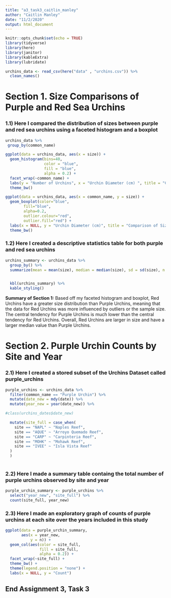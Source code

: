 ```yaml
---
title: "a3_task3_caitlin_manley"
author: "Caitlin Manley"
date: "11/2/2020"
output: html_document
---
```


```r
knitr::opts_chunk$set(echo = TRUE)
library(tidyverse)
library(here)
library(janitor)
library(kableExtra)
library(lubridate)
```

```r
urchins_data <- read_csv(here("data" , "urchins.csv")) %>% 
  clean_names()
```

# **Section 1.** Size Comparisons of Purple and Red Sea Urchins


### 1.1) Here I compared the distribution of sizes between purple and red sea urchins using a faceted histogram and a boxplot

```r
urchins_data %>% 
 group_by(common_name)

ggplot(data = urchins_data, aes(x = size)) +
  geom_histogram(bins=40,
                 color = "blue",
                 fill = "blue",
                 alpha = 0.2) +
  facet_wrap(~common_name) +
  labs(y = "Number of Urchins", x = "Urchin Diameter (cm) ", title = "Comparison of Size Distribution Between Purple and Red Sea Urchins") +
  theme_bw()


```

```r

ggplot(data = urchins_data, aes(x = common_name, y = size)) +
  geom_boxplot(color="blue",
        fill="blue",
        alpha=0.2,
        outlier.colour="red",
        outlier.fill="red") +
  labs(x = NULL, y = "Urchin Diameter (cm)", title = "Comparison of Size Distribution Between Purple and Red Sea Urchins") +
  theme_bw()

```

### 1.2) Here I created a descriptive statistics table for both purple and red sea urchins

```r
urchins_summary <- urchins_data %>% 
  group_by() %>% 
  summarize(mean = mean(size), median = median(size), sd = sd(size), n = n())


  kbl(urchins_summary) %>% 
  kable_styling()
```

**Summary of Section 1:**
Based off my faceted histogram and boxplot, Red Urchins have a greater size distribution than Purple Urchins, meaning that the data for Red Urchins was more influenced by outliers or the sample size. The central tendency for Purple Urchins is much lower than the central tendency for Red Urchins. Overall, Red Urchins are larger in size and have a larger median value than Purple Urchins. 

# **Section 2.** Purple Urchin Counts by Site and Year

### 2.1) Here I created a stored subset of the Urchins Dataset called purple_urchins

```r

purple_urchins <- urchins_data %>% 
  filter(common_name == "Purple Urchin") %>% 
  mutate(date_new = mdy(date)) %>% 
  mutate(year_new = year(date_new)) %>% 

#class(urchins_dates$date_new)

  mutate(site_full = case_when(
    site == "NAPL" ~ "Naples Reef",
    site == "AQUE" ~ "Arroyo Quemado Reef",
    site == "CARP" ~ "Carpinteria Reef",
    site == "MOHK" ~ "Mohawk Reef",
    site == "IVEE" ~ "Isla Vista Reef"
  )
  )
  
```

### 2.2) Here I made a summary table containg the total number of purple urchins observed by site and year

```r
purple_urchin_summary <- purple_urchins %>% 
  select("year_new", "site_full") %>% 
  count(site_full, year_new)
```

### 2.3) Here I made an exploratory graph of counts of purple urchins at each site over the years included in this study

```r
ggplot(data = purple_urchin_summary,
       aes(x = year_new,
           y = n)) +
  geom_col(aes(color = site_full,
               fill = site_full,
               alpha = 0.2)) + 
  facet_wrap(~site_full) +
  theme_bw() +
  theme(legend.position = "none") +
  labs(x = NULL, y = "Count")

```

## End Assignment 3, Task 3
